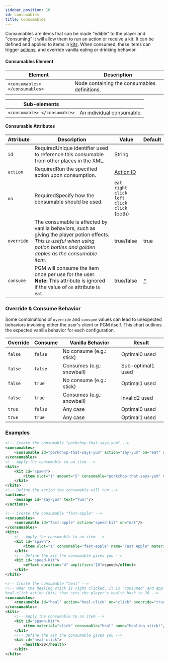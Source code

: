 ```yaml
---
sidebar_position: 10
id: consumables
title: Consumables
---
```


Consumables are items that can be made "edible" to the player and "consuming" it will allow them to run an action or receive a kit.
It can be defined and applied to items in [kits](/docs/modules/gear/kits).
When consumed, these items can trigger [actions](/docs/modules/mechanics/actions-triggers), and override vanilla eating or drinking behavior.

#### Consumables Element

| Element | Description |
|---|---|
| `<consumables> </consumables>` | Node containing the consumables definitions. |

| Sub-elements ||
|---|---|
| `<consumable> </consumable>` | An individual consumable. |

#### Consumable Attributes

| Attribute | Description | Value | Default |
|---|---|---|---|
| `id` | <span className="badge badge--danger">Required</span>Unique identifier used to reference this consumable from other places in the XML. | <span className="badge badge--primary">String</span> |
| `action` | <span className="badge badge--danger">Required</span>Run the specified action upon consumption. | [Action ID](/docs/modules/mechanics/actions-triggers) |
| `on` | <span className="badge badge--danger">Required</span>Specify how the consumable should be used. | `eat`<br />`right click`<br />`left click`<br />`click` (both) |
| `override` | The consumable is affected by vanilla behaviors, such as giving the player potion effects.<br />*This is useful when using potion bottles and golden apples as the consumable item.* | <span className="badge badge--primary">true/false</span> | true |
| `consume` | PGM will consume the item once per use for the user.<br />**Note:** This attribute is ignored if the value of `on` attribute is `eat`. | <span className="badge badge--primary">true/false</span> | [*](#override--consume-behavior) |

### Override & Consume Behavior
Some combinations of `override` and `consume` values can lead to unexpected behaviors involving either
the user's client or PGM itself. This chart outlines the expected vanilla behavior for each configuration.

| Override | Consume | Vanilla Behavior | Result |
|---|---|---|---|
| `false` | `false` | No consume (e.g.: stick) | <span className="badge badge--success">Optimal</span>0 used |
| `false` | `false` | Consumes (e.g.: snowball) | <span className="badge badge--warning">Sub-optimal</span>1 used |
| `false` | `true` | No consume (e.g.: stick) | <span className="badge badge--success">Optimal</span>1 used |
| `false` | `true` | Consumes (e.g.: snowball) | <span className="badge badge--danger">Invalid</span>2 used |
| `true` | `false` | Any case | <span className="badge badge--success">Optimal</span>0 used |
| `true` | `true` | Any case | <span className="badge badge--success">Optimal</span>1 used |

### Examples

```xml
<!-- Create the consumable "porkchop-that-says-yum" -->
<consumables>
    <consumable id="porkchop-that-says-yum" action="say-yum" on="eat" override="false"/>
</consumables>
<!-- Apply the consumable to an item -->
<kits>
    <kit id="spawn">
        <item slot="1" amount="5" consumable="porkchop-that-says-yum" material="pork"/>
    </kit>
</kits>
<!-- Define the action the consumable will run -->
<actions>
    <message id="say-yum" text="Yum!"/>
</actions>
```

```xml
<!-- Create the consumable "fast-apple" -->
<consumables>
    <consumable id="fast-apple" action="speed-kit" on="eat"/>
</consumables>
<kits>
    <!-- Apply the consumable to an item -->
    <kit id="spawn">
        <item slot="1" consumable="fast-apple" name="Fast Apple" material="golden apple"/>
    </kit>
    <!-- Define the kit the consumable gives you -->
    <kit id="speed-kit">
        <effect duration="4" amplifier="10">speed</effect>
    </kit>
</kits>
```

```xml
<!-- Create the consumable "heal" -->
<!-- When the healing stick is right clicked, it is "consumed" and applies the
heal-click action (kit) that sets the player's health back to 20 -->
<consumables>
    <consumable id="heal" action="heal-click" on="click" override="true" consume="true"/>
</consumables>
<kits>
    <!-- Apply the consumable to an item -->
    <kit id="spawn-kit">
        <item material="stick" consumable="heal" name="Healing stick!"/>
    </kit>
    <!-- Define the kit the consumable gives you -->
    <kit id="heal-click">
        <health>20</health>
    </kit>
</kits>
```
